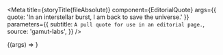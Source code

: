 
<Meta
  title={storyTitle(fileAbsolute)}
  component={EditorialQuote}
  args={{ quote: 'In an interstellar burst, I am back to save the universe.' }}
  parameters={{
    subtitle: `A pull quote for use in an editorial page.`,
    source: 'gamut-labs',
  }}
/>

<Canvas withSource="open" className="dark">
  <Story name="EditorialQuote">{(args) => <EditorialQuote {...args} />}</Story>
</Canvas>

<Props story="EditorialQuote" />
